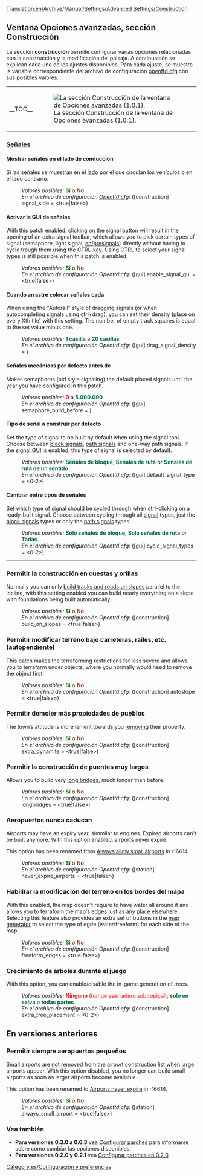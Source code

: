 [[Translation:en/Archive/Manual/Settings/Advanced Settings/Construction]]
{{es/Traducción|Advanced Settings/Construction|10}}
{{es/Opciones avanzadas}}

==Ventana Opciones avanzadas, sección Construcción==
La sección '''construcción''' permite configurar varias opciones relacionadas con la construcción y la modificación del paisaje. A continuación se explican cada uno de los ajustes disponibles. Para cada ajuste, se muestra la variable correspondiente del archivo de configuración [[es/openttd.cfg|openttd.cfg]] con sus posibles valores.
{{en/-right}}
{| align="center"
|- valign="top"
|__TOC__
|[[File:es/Advset construction.png|frame|left|La sección Construcción de la ventana de Opciones avanzadas (1.0.1).]]
|}

===<u>Señales</u>===
====Mostrar señales en el lado de conducción====
{{es/Disponibilidad|Old|align="right"|texto=(desde 0.2.0)}}
Si las señales se muestran en el [[es/Señales en el lado correcto|lado]] por el que circulan los vehículos o en el lado contrario.
:''Valores posibles:'' <span style="color:green">'''Sí'''</span> o <span style="color:red">'''No'''</span>
:''En el archivo de configuración [[es/Archive/Manual/Settings/Openttd.cfg|Openttd.cfg]]:'' ([construction] signal_side = <true|false>)
{{en/-}}{{es/Pendiente de traducción}}
====Activar la GUI de señales====
{{es/Disponibilidad|0.6|align="right"|texto=(desde 0.6.0)}}
With this patch enabled, clicking on the [[en/Manual/Signals|signal]] button will result in the opening of an extra signal toolbar, which allows you to pick certain types of signal (semaphore, light signal, [[en/presignals]]) directly without having to cycle trough them using the CTRL-key. Using CTRL to select your signal types is still possible when this patch is enabled.
:''Valores posibles:'' <span style="color:green">'''Sí'''</span> o <span style="color:red">'''No'''</span>
:''En el archivo de configuración Openttd.cfg:'' ([gui] enable_signal_gui = <true|false>) 
{{en/-}}
====Cuando arrastre colocar señales cada====
{{es/Disponibilidad|Old|align="right"|texto=(desde 0.3.4)}}
When using the "Autorail" style of dragging signals (or when autocompleting signals using ctrl+drag), you can set their density (place on every Xth tile) with this setting. The number of empty track squares is equal to the set value minus one.
:''Valores posibles:'' <span style="color:#00693E">'''1 casilla'''</span> a <span style="color:#00693E">'''20 casillas'''</span>
:''En el archivo de configuración Openttd.cfg:'' ([gui] drag_signal_density = <num_val>) 
{{en/-}}
====Señales mecánicas por defecto antes de====
{{es/Disponibilidad|0.6|align="right"|texto=(desde 0.6.0)}}
Makes semaphores (old style signaling) the default placed signals until the year you have configured in this patch.
:''Valores posibles:'' <span style="color:red">'''0'''</span> a <span style="color:#00693E">'''5.000.000'''</span>
:''En el archivo de configuración Openttd.cfg:'' ([gui] semaphore_build_before = <year>) 
{{en/-}}
====Tipo de señal a construir por defecto====
{{es/Disponibilidad|0.7|align="right"|texto=(desde 0.7.0)}}
Set the type of signal to be built by default when using the signal tool. Choose between [[en/Manual/Signals#Block_signals|block signals]], [[en/Manual/Signals#Path_Signals|path signals]] and one-way path signals. If the [[en/#Enable the signal GUI|signal GUI]] is enabled, this type of signal is selected by default.
:''Valores posibles:'' <span style="color:#00693E">'''Señales de bloque'''</span>, <span style="color:#00693E">'''Señales de ruta'''</span> or <span style="color:#00693E">'''Señales de ruta de un sentido'''</span>
:''En el archivo de configuración Openttd.cfg:'' ([gui] default_signal_type = <0-2>)
{{en/-}}
====Cambiar entre tipos de señales====
{{es/Disponibilidad|0.7|align="right"|texto=(desde 0.7.0)}}
Set which type of signal should be cycled through when ctrl-clicking on a ready-built signal. Choose between cycling through all [[en/Manual/Signals|signal]] types, just the [[en/Manual/Signals#Block_signals|block signals]] types or only the [[en/Manual/Signals#Path_Signals|path signals]] types.
:''Valores posibles:'' <span style="color:#00693E">'''Solo señales de bloque'''</span>, <span style="color:#00693E">'''Solo señales de ruta'''</span> or <span style="color:#00693E">'''Todas'''</span>
:''En el archivo de configuración Openttd.cfg:'' ([gui] cycle_signal_types = <0-2>)
{{en/-}}
----
===Permitir la construcción en cuestas y orillas===
{{es/Disponibilidad|Old|align="right"|texto=(desde 0.2.0)}}
Normally you can only [[en/Archive/Manual/Settings/Build on slopes|build tracks and roads on slopes]] parallel to the incline, with this setting enabled you can build nearly everything on a slope with foundations being built automatically.
:''Valores posibles:'' <span style="color:green">'''Sí'''</span> o <span style="color:red">'''No'''</span>
:''En el archivo de configuración Openttd.cfg:'' ([construction] build_on_slopes = <true|false>)
{{en/-}}
===Permitir modificar terreno bajo carreteras, raíles, etc. (autopendiente)===
{{es/Disponibilidad|0.6|align="right"|texto=(desde 0.6.0)}}
This patch makes the terraforming restrictions far less severe and allows you to terraform under objects, where you normally would need to remove the object first.
:''Valores posibles:'' <span style="color:green">'''Sí'''</span> o <span style="color:red">'''No'''</span>
:''En el archivo de configuración Openttd.cfg:'' ([construction] autoslope = <true|false>)
{{en/-}}
===Permitir demoler más propiedades de pueblos===
{{es/Disponibilidad|Old|align="right"|texto=(desde 0.3.3)}}
The town’s attitude is more lenient towards you [[en/Archive/Manual/Settings/Extra dynamite|removing]] their property.
:''Valores posibles:'' <span style="color:green">'''Sí'''</span> o <span style="color:red">'''No'''</span>
:''En el archivo de configuración Openttd.cfg:'' ([construction] extra_dynamite = <true|false>) 
{{en/-}}
===Permitir la construcción de puentes muy largos===
{{es/Disponibilidad|Old|align="right"|texto=(desde 0.2.0)}}
Allows you to build very [[en/Archive/Manual/Settings/Longer bridges|long bridges]], much longer than before.
:''Valores posibles:'' <span style="color:green">'''Sí'''</span> o <span style="color:red">'''No'''</span>
:''En el archivo de configuración Openttd.cfg:'' ([construction] longbridges = <true|false>)
{{en/-}}
===Aeropuertos nunca caducan===
{{es/Disponibilidad|1.0|align="right"|texto=(desde 1.0.0)}}
Airports may have an expiry year, simmilar to engines. Expired airports can't be built anymore. With this option enabled, airports never expire.

This option has been renamed from [[en/#Always allow small airports|Always allow small airports]] in r16614.
:''Valores posibles:'' <span style="color:green">'''Sí'''</span> o <span style="color:red">'''No'''</span>
:''En el archivo de configuración Openttd.cfg:'' ([station] never_expire_airports = <true|false>)
{{en/-}}
===Habilitar la modificación del terreno en los bordes del mapa===
{{es/Disponibilidad|0.7|align="right"|texto=(desde 0.7.0)}}
With this enabled, the map doesn't require to have water all around it and allows you to terraform the map's edges just as any place elsewhere. Selecting this feature also provides an extra set of buttons in the [[en/TGP|map generator]] to select the type of egde (water/freeform) for each side of the map.
:''Valores posibles:'' <span style="color:green">'''Sí'''</span> o <span style="color:red">'''No'''</span>
:''En el archivo de configuración Openttd.cfg:'' ([construction] freeform_edges = <true|false>)
{{en/-}}
===Crecimiento de árboles durante el juego===
{{es/Disponibilidad|1.0|align="right"|texto=(desde 1.0.0)}}
With this option, you can enable/disable the in-game generation of trees.
:''Valores posibles:'' <span style="color:red">'''Ninguno''' (rompe aserradero subtropical)</span>, <span style="color:#00693E">'''solo en selva'''</span> o <span style="color:#00693E">'''todas partes'''</span>
:''En el archivo de configuración Openttd.cfg:'' ([construction] extra_tree_placement = <0-2>)
{{en/-}}

==En versiones anteriores==
===Permitir siempre aeropuertos pequeños===
{{es/Disponibilidad|-0.7|align="right"|texto=(desde 0.3.2 a 0.7.5)}}
Small airports are [[en/Archive/Manual/Settings/Always allow small airport|not removed]] from the airport construction list when large airports appear. With this option disabled, you no longer can build small airports as soon as larger airports become available.

This option has been renamed to [[en/#Airports never expire|Airports never expire]] in r16614.
:''Valores posibles:'' <span style="color:green">'''Sí'''</span> o <span style="color:red">'''No'''</span>
:''En el archivo de configuración Openttd.cfg:'' ([station] always_small_airport = <true|false>) 
{{en/-}}
===Vea también===
*'''Para versiones 0.3.0 a 0.6.3''' vea [[es/Archive/Manual/Settings/Configurar parches|Configurar parches]] para informarse sobre como cambiar las opciones disponibles.
*'''Para versiones 0.2.0 y 0.2.1''' vea [[es/Configurar parches en 0.2.0|Configurar parches en 0.2.0]].

[[Category:es/Configuración y preferencias]]